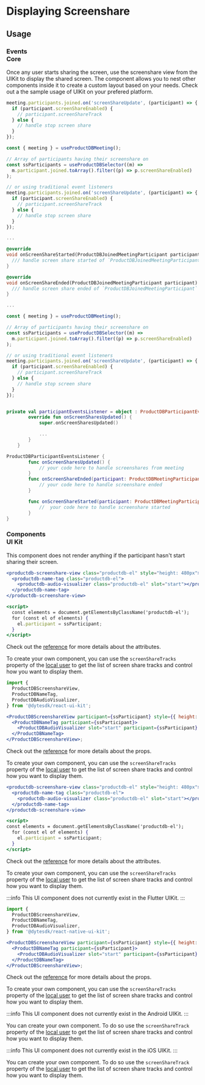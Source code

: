 # Displaying Screenshare

## Usage

### Events <div class="header-tag tag-core">Core</div>

Once any user starts sharing the screen, use the screenshare view from the UIKit to display the shared screen. The component allows you to nest other components inside it to create a custom layout based on your needs. Check out a the sample usage of UIKit on your prefered platform.

<Tabs groupId="framework" defaultValue="react">
<TabItem value="js" label="Javascript">

```jsx
meeting.participants.joined.on('screenShareUpdate', (participant) => {
  if (participant.screenShareEnabled) {
    // participant.screenShareTrack
  } else {
    // handle stop screen share
  }
});
```

</TabItem>
<TabItem value="react" label="React">

```jsx
const { meeting } = useProductDBMeeting();

// Array of participants having their screenshare on
const ssParticipants = useProductDBSelector((m) =>
  m.participant.joined.toArray().filter((p) => p.screenShareEnabled)
);

// or using traditional event listeners
meeting.participants.joined.on('screenShareUpdate', (participant) => {
  if (participant.screenShareEnabled) {
    // participant.screenShareTrack
  } else {
    // handle stop screen share
  }
});
```

</TabItem>
<TabItem value="flutter" label="Flutter">

```dart
...

@override
void onScreenShareStarted(ProductDBJoinedMeetingParticipant participant) {
  /// handle screen share started of `ProductDBJoinedMeetingParticipant` participant
}

@override
void onScreenShareEnded(ProductDBJoinedMeetingParticipant participant) {
  /// handle screen share ended of `ProductDBJoinedMeetingParticipant` participant
}

...
```

</TabItem>
<TabItem value="react-native" label="React Native">

```jsx
const { meeting } = useProductDBMeeting();

// Array of participants having their screenshare on
const ssParticipants = useProductDBSelector((m) =>
  m.participant.joined.toArray().filter((p) => p.screenShareEnabled)
);

// or using traditional event listeners
meeting.participants.joined.on('screenShareUpdate', (participant) => {
  if (participant.screenShareEnabled) {
    // participant.screenShareTrack
  } else {
    // handle stop screen share
  }
});
```

</TabItem>
<TabItem value="android" label="Android (Kotlin)">

```kotlin

private val participantEventsListener = object : ProductDBParticipantEventsListener {
        override fun onScreenSharesUpdated() {
            super.onScreenSharesUpdated()

            ...
        }
    }

```

</TabItem>
<TabItem value="ios" label="iOS (Swift)">

```swift
ProductDBParticipantEventsListener {
        func onScreenSharesUpdated() {
            // your code here to handle screenshares from meeting
        }
        func onScreenShareEnded(participant: ProductDBMeetingParticipant) {
            // your code here to handle screenshare ended
        }

        func onScreenShareStarted(participant: ProductDBMeetingParticipant) {
            //  your code here to handle screenshare started
        }
}
```

</TabItem>
</Tabs>

### Components <div class="header-tag tag-ui">UI Kit</div>

This component does not render anything if the participant hasn't start sharing their screen.

<Tabs groupId="framework">
<TabItem value="web-components" label="Web Components">

```jsx
<productdb-screenshare-view class="productdb-el" style="height: 480px">
  <productdb-name-tag class="productdb-el">
    <productdb-audio-visualizer class="productdb-el" slot="start"></productdb-audio-visualizer>
  </productdb-name-tag>
</productdb-screenshare-view>

<script>
  const elements = document.getElementsByClassName('productdb-el');
  for (const el of elements) {
    el.participant = ssParticipant;
  }
</script>
```

Check out the [reference](/ui-kit/components/productdb-screenshare-view) for more details about the attributes.

To create your own component, you can use the `screenShareTracks` property of the [local user](/web-core/local-user/introduction) to get the list of screen share tracks and control how you want to display them.

</TabItem>
<TabItem value="react" label="React">

```jsx
import {
  ProductDBScreenshareView,
  ProductDBNameTag,
  ProductDBAudioVisualizer,
} from '@dytesdk/react-ui-kit';

<ProductDBScreenshareView participant={ssParticipant} style={{ height: '480px' }}>
  <ProductDBNameTag participant={ssParticipant}>
    <ProductDBAudioVisualizer slot="start" participant={ssParticipant} />
  </ProductDBNameTag>
</ProductDBScreenshareView>;
```

Check out the [reference](/react-ui-kit/components/productdb-screenshare-view) for more details about the props.

To create your own component, you can use the `screenShareTracks` property of the [local user](/react-web-core/local-user/introduction) to get the list of screen share tracks and control how you want to display them.

</TabItem>
<TabItem value="angular" label="Angular">

```jsx
<productdb-screenshare-view class="productdb-el" style="height: 480px">
  <productdb-name-tag class="productdb-el">
    <productdb-audio-visualizer class="productdb-el" slot="start"></productdb-audio-visualizer>
  </productdb-name-tag>
</productdb-screenshare-view>

<script>
const elements = document.getElementsByClassName('productdb-el');
  for (const el of elements) {
    el.participant = ssParticipant;
  }
</script>
```

Check out the [reference](/angular-ui-kit/components/productdb-screenshare-view) for more details about the attributes.

To create your own component, you can use the `screenShareTracks` property of the [local user](/web-core/local-user/introduction) to get the list of screen share tracks and control how you want to display them.

</TabItem>
<TabItem value="flutter" label="Flutter">

:::info
This UI component does not currently exist in the Flutter UIKit.
:::

</TabItem>
<TabItem value="react-native" label="React Native">

```jsx
import {
  ProductDBScreenshareView,
  ProductDBNameTag,
  ProductDBAudioVisualizer,
} from '@dytesdk/react-native-ui-kit';

<ProductDBScreenshareView participant={ssParticipant} style={{ height: '480px' }}>
  <ProductDBNameTag participant={ssParticipant}>
    <ProductDBAudioVisualizer slot="start" participant={ssParticipant} />
  </ProductDBNameTag>
</ProductDBScreenshareView>;
```

Check out the [reference](/react-native/components/productdb-screenshare-view) for more details about the props.

To create your own component, you can use the `screenShareTracks` property of the [local user](/rn-core/local-user/introduction) to get the list of screen share tracks and control how you want to display them.

</TabItem>
<TabItem value="android" label="Android (Kotlin)">

:::info
This UI component does not currently exist in the Android UIKit.
:::

You can create your own component. To do so use the `screenShareTrack` property of the [local user](/android-core/local-user/introduction) to get the list of screen share tracks and control how you want to display them.

</TabItem>
<TabItem value="ios" label="iOS (Swift)">

:::info
This UI component does not currently exist in the iOS UIKit.
:::

You can create your own component. To do so use the `screenShareTrack` property of the [local user](/ios-core/local-user/introduction) to get the list of screen share tracks and control how you want to display them.

</TabItem>
</Tabs>

<head>
  <title>Displaying Screenshare Guide</title>
</head>
